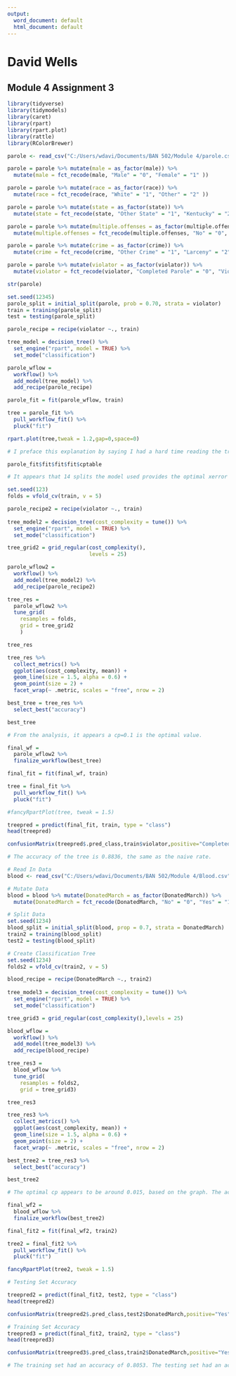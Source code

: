 ---
output:
  word_document: default
  html_document: default
---
# David Wells
## Module 4 Assignment 3

```{r Load Libraries, message=FALSE}
library(tidyverse)
library(tidymodels)
library(caret)
library(rpart)
library(rpart.plot)
library(rattle)
library(RColorBrewer)
```

```{r Load-in Data}
parole <- read_csv("C:/Users/wdavi/Documents/BAN 502/Module 4/parole.csv")

parole = parole %>% mutate(male = as_factor(male)) %>% 
  mutate(male = fct_recode(male, "Male" = "0", "Female" = "1" )) 

parole = parole %>% mutate(race = as_factor(race)) %>% 
  mutate(race = fct_recode(race, "White" = "1", "Other" = "2" )) 

parole = parole %>% mutate(state = as_factor(state)) %>% 
  mutate(state = fct_recode(state, "Other State" = "1", "Kentucky" = "2", "Louisiana" = "3", "Virginia" = "4" )) 

parole = parole %>% mutate(multiple.offenses = as_factor(multiple.offenses)) %>% 
  mutate(multiple.offenses = fct_recode(multiple.offenses, "No" = "0", "Yes" = "1" ))

parole = parole %>% mutate(crime = as_factor(crime)) %>% 
  mutate(crime = fct_recode(crime, "Other Crime" = "1", "Larceny" = "2", "Drug-related" = "3", "Driving-related" = "4" ))

parole = parole %>% mutate(violator = as_factor(violator)) %>% 
  mutate(violator = fct_recode(violator, "Completed Parole" = "0", "Violated Parole" = "1" )) 

str(parole)
```

```{r Task 1}
set.seed(12345) 
parole_split = initial_split(parole, prob = 0.70, strata = violator)
train = training(parole_split)
test = testing(parole_split)
```

```{r Task 2}
parole_recipe = recipe(violator ~., train)

tree_model = decision_tree() %>% 
  set_engine("rpart", model = TRUE) %>% 
  set_mode("classification")

parole_wflow = 
  workflow() %>% 
  add_model(tree_model) %>% 
  add_recipe(parole_recipe)

parole_fit = fit(parole_wflow, train)

tree = parole_fit %>% 
  pull_workflow_fit() %>% 
  pluck("fit")

rpart.plot(tree,tweak = 1.2,gap=0,space=0)
```

```{r Task 3}
# I preface this explanation by saying I had a hard time reading the tree, due to the size of the text. If I read the tree correctly, I would categorize this person as a parole violator. I first look to see what state this person is in, the tree groups the states into *Louisiana* and all others. From there I look to see if this person had multiple offenses...if so I then look to the amount of time they spent in prison, with the tree making the divide at either 4.3 or 4.8 years...I can't really tell. Either way, with the person in question having served 5 years in prison, I would then see he or she is categorized by the tree into the *Violated Parole* bin.
```

```{r Task 4}
parole_fit$fit$fit$fit$cptable

# It appears that 14 splits the model used provides the optimal xerror of 1.101695. However, 11 splits also seems to provide the same xerror. It could be argued 11 splits, while having a higher rel error, may be optimal as the xerror doesn't change and it provides fewer splits.
```

```{r Task 5}
set.seed(123)
folds = vfold_cv(train, v = 5)

parole_recipe2 = recipe(violator ~., train)
  
tree_model2 = decision_tree(cost_complexity = tune()) %>% 
  set_engine("rpart", model = TRUE) %>% 
  set_mode("classification")

tree_grid2 = grid_regular(cost_complexity(),
                          levels = 25) 

parole_wflow2 = 
  workflow() %>% 
  add_model(tree_model2) %>% 
  add_recipe(parole_recipe2)

tree_res = 
  parole_wflow2 %>% 
  tune_grid(
    resamples = folds,
    grid = tree_grid2
    )

tree_res

tree_res %>%
  collect_metrics() %>%
  ggplot(aes(cost_complexity, mean)) +
  geom_line(size = 1.5, alpha = 0.6) +
  geom_point(size = 2) +
  facet_wrap(~ .metric, scales = "free", nrow = 2) 

best_tree = tree_res %>%
  select_best("accuracy")

best_tree

# From the analysis, it appears a cp=0.1 is the optimal value.
```

```{r Task 7}
final_wf = 
  parole_wflow2 %>% 
  finalize_workflow(best_tree)

final_fit = fit(final_wf, train)

tree = final_fit %>% 
  pull_workflow_fit() %>% 
  pluck("fit")

#fancyRpartPlot(tree, tweak = 1.5) 
```

```{r Task 8}
treepred = predict(final_fit, train, type = "class")
head(treepred)

confusionMatrix(treepred$.pred_class,train$violator,positive="Completed Parole") 

# The accuracy of the tree is 0.8836, the same as the naive rate. 
```

```{r Task 9}
# Read In Data
blood <- read_csv("C:/Users/wdavi/Documents/BAN 502/Module 4/Blood.csv")

# Mutate Data
blood = blood %>% mutate(DonatedMarch = as_factor(DonatedMarch)) %>% 
  mutate(DonatedMarch = fct_recode(DonatedMarch, "No" = "0", "Yes" = "1" ))

# Split Data
set.seed(1234) 
blood_split = initial_split(blood, prop = 0.7, strata = DonatedMarch)
train2 = training(blood_split) 
test2 = testing(blood_split)

# Create Classification Tree
set.seed(1234)
folds2 = vfold_cv(train2, v = 5)

blood_recipe = recipe(DonatedMarch ~., train2)
  
tree_model3 = decision_tree(cost_complexity = tune()) %>% 
  set_engine("rpart", model = TRUE) %>% 
  set_mode("classification")

tree_grid3 = grid_regular(cost_complexity(),levels = 25) 

blood_wflow = 
  workflow() %>% 
  add_model(tree_model3) %>% 
  add_recipe(blood_recipe)

tree_res3 = 
  blood_wflow %>% 
  tune_grid(
    resamples = folds2,
    grid = tree_grid3)

tree_res3

tree_res3 %>%
  collect_metrics() %>%
  ggplot(aes(cost_complexity, mean)) +
  geom_line(size = 1.5, alpha = 0.6) +
  geom_point(size = 2) +
  facet_wrap(~ .metric, scales = "free", nrow = 2) 

best_tree2 = tree_res3 %>%
  select_best("accuracy")

best_tree2

# The optimal cp appears to be around 0.015, based on the graph. The actual optimal cp = 0.017.
```
```{r Task 10}
final_wf2 = 
  blood_wflow %>% 
  finalize_workflow(best_tree2)

final_fit2 = fit(final_wf2, train2)

tree2 = final_fit2 %>% 
  pull_workflow_fit() %>% 
  pluck("fit")

fancyRpartPlot(tree2, tweak = 1.5) 
```

```{r Task 11}
# Testing Set Accuracy

treepred2 = predict(final_fit2, test2, type = "class")
head(treepred2)

confusionMatrix(treepred2$.pred_class,test2$DonatedMarch,positive="Yes") 

# Training Set Accuracy
treepred3 = predict(final_fit2, train2, type = "class")
head(treepred3)

confusionMatrix(treepred3$.pred_class,train2$DonatedMarch,positive="Yes")

# The training set had an accuracy of 0.8053. The testing set had an accuracy 0.7812. Both were higher than the naive accuracy rate of 0.7634. Not too great I would assume, but better than outright guessing.
```


